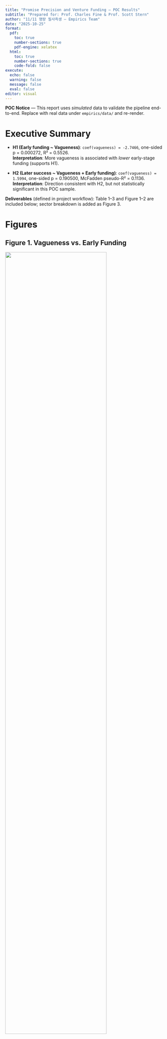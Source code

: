 ```yaml
---
title: "Promise Precision and Venture Funding — POC Results"
subtitle: "Prepared for: Prof. Charles Fine & Prof. Scott Stern"
author: "11/11 명량 필사즉생 — Empirics Team"
date: "2025-10-25"
format:
  pdf:
    toc: true
    number-sections: true
    pdf-engine: xelatex
  html:
    toc: true
    number-sections: true
    code-fold: false
execute:
  echo: false
  warning: false
  message: false
  eval: false
editor: visual
---
```


::: callout-important
**POC Notice** — This report uses *simulated* data to validate the pipeline end-to-end. Replace with real data under `empirics/data/` and re-render.
:::

# Executive Summary

- **H1 (Early funding ~ Vagueness)**: `coef(vagueness) = -2.7466`, one-sided p = 0.000272, R² = 0.5526.  
  **Interpretation**: More vagueness is associated with *lower* early-stage funding (supports H1).

- **H2 (Later success ~ Vagueness + Early funding)**: `coef(vagueness) = 1.5994`, one-sided p = 0.190500, McFadden pseudo-R² = 0.1136.  
  **Interpretation**: Direction consistent with H2, but not statistically significant in this POC sample.

::: callout-note
**Deliverables** (defined in project workflow): Table 1–3 and Figure 1–2 are included below; sector breakdown is added as Figure 3.  
:::

# Figures

## Figure 1. Vagueness vs. Early Funding
![](notebook_fig1_vagueness_vs_earlyfunding.png){ width=80% }

## Figure 2. Predicted Later Success vs. Vagueness
![](notebook_fig2_pred_success_vs_vagueness.png){ width=80% }

## Figure 3. Sector Later Success Rates
![](notebook_fig3_sector_success_rates.png){ width=70% }

# Tables (Download)

- **Table 1 — Descriptive statistics**: [table1_descriptive.csv](table1_descriptive.csv)  
- **Table 2 — Model 1 (OLS)**: [table2_model1.csv](table2_model1.csv)  
- **Table 3 — Model 2 (Logit)**: [table3_model2.csv](table3_model2.csv)  
- **Hypothesis tests (one-sided)**: [notebook_hypothesis_tests.csv](notebook_hypothesis_tests.csv)

# Methods

**Model 1 (OLS)**  
$$
\text{Early\_Funding}_i = \alpha_0 + \alpha_1 \cdot \text{Vagueness}_i + \text{Controls} + \varepsilon_i
$$
Expectation: $\alpha_1 < 0$

**Model 2 (Logistic)**  
$$
\text{logit}(\Pr(\text{Later\_Success}_i=1)) = \beta_0 + \beta_1 \cdot \text{Vagueness}_i + \beta_2 \cdot \text{Early\_Funding}_i + \text{Controls} + \varepsilon_i
$$
Expectation: $\beta_1 > 0$

**Controls**: Sector fixed effects, team size, prior exit.

# Data Notes

- Dataset: `simulated_panel.csv` (N ≈ 60 firms; synthetic)  
- Key variables: `vagueness, early_funding, later_success, sector, team_size, prior_exit`  
- Replace with real data and re-render to update tables/figures.

# Reproducibility (Appendix)

**Render**  
```bash
quarto render report_poc.qmd --to pdf
quarto render report_poc.qmd --to html
```

**Dependencies**  
- Quarto ≥ 1.4  
- Python ≥ 3.10; packages: `pandas`, `numpy`, `matplotlib`, `statsmodels` or `scikit-learn` (for full pipeline).

**Regenerate assets**  
Run: `/mnt/data/삼도수군/1_利_빠른실행/day1_pipeline.py`  
This recreates `table1_*.csv`, `table2_*.csv`, `table3_*.csv`, and `notebook_fig*.png` in this folder.
